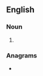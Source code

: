 ==English==

===Noun===
{{head|en|noun form}}

# {{plural of|en|handhold}}

===Anagrams===
* {{anagrams|en|a=addhhlnos|hold hands}}